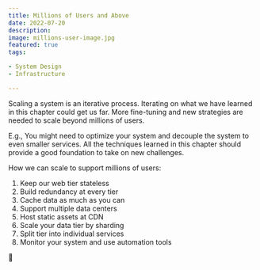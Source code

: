 ```yaml
---
title: Millions of Users and Above
date: 2022-07-20
description:
image: millions-user-image.jpg
featured: true
tags:

- System Design
- Infrastructure

---
```


Scaling a system is an iterative process. Iterating on what we have learned in this chapter could get us far. More
fine-tuning and new strategies are needed to scale beyond millions of users.

E.g., You might need to optimize your system and decouple the system to even smaller services. All the techniques
learned in this chapter should provide a good foundation to take on new challenges.

How we can scale to support millions of users:

1. Keep our web tier stateless
2. Build redundancy at every tier
3. Cache data as much as you can
4. Support multiple data centers
5. Host static assets at CDN
6. Scale your data tier by sharding
7. Split tier into individual services
8. Monitor your system and use automation tools

🍉